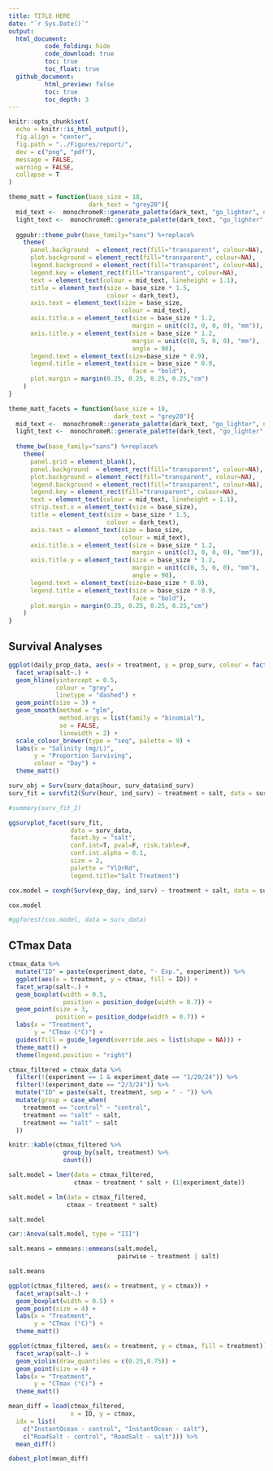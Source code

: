 ```yaml
---
title: TITLE HERE
date: "`r Sys.Date()`"
output: 
  html_document:
          code_folding: hide
          code_download: true
          toc: true
          toc_float: true
  github_document:
          html_preview: false
          toc: true
          toc_depth: 3
---
```


```r
knitr::opts_chunk$set(
  echo = knitr::is_html_output(),
  fig.align = "center",
  fig.path = "../Figures/report/",
  dev = c("png", "pdf"),
  message = FALSE,
  warning = FALSE,
  collapse = T
)

theme_matt = function(base_size = 18,
                      dark_text = "grey20"){
  mid_text <-  monochromeR::generate_palette(dark_text, "go_lighter", n_colours = 5)[2]
  light_text <-  monochromeR::generate_palette(dark_text, "go_lighter", n_colours = 5)[3]
  
  ggpubr::theme_pubr(base_family="sans") %+replace% 
    theme(
      panel.background  = element_rect(fill="transparent", colour=NA), 
      plot.background = element_rect(fill="transparent", colour=NA), 
      legend.background = element_rect(fill="transparent", colour=NA),
      legend.key = element_rect(fill="transparent", colour=NA),
      text = element_text(colour = mid_text, lineheight = 1.1),
      title = element_text(size = base_size * 1.5,
                           colour = dark_text),
      axis.text = element_text(size = base_size,
                               colour = mid_text),
      axis.title.x = element_text(size = base_size * 1.2,
                                  margin = unit(c(3, 0, 0, 0), "mm")),
      axis.title.y = element_text(size = base_size * 1.2,
                                  margin = unit(c(0, 5, 0, 0), "mm"), 
                                  angle = 90),
      legend.text = element_text(size=base_size * 0.9),
      legend.title = element_text(size = base_size * 0.9, 
                                  face = "bold"),
      plot.margin = margin(0.25, 0.25, 0.25, 0.25,"cm")
    )
}

theme_matt_facets = function(base_size = 18,
                             dark_text = "grey20"){
  mid_text <-  monochromeR::generate_palette(dark_text, "go_lighter", n_colours = 5)[2]
  light_text <-  monochromeR::generate_palette(dark_text, "go_lighter", n_colours = 5)[3]
  
  theme_bw(base_family="sans") %+replace% 
    theme(
      panel.grid = element_blank(),
      panel.background  = element_rect(fill="transparent", colour=NA), 
      plot.background = element_rect(fill="transparent", colour=NA), 
      legend.background = element_rect(fill="transparent", colour=NA),
      legend.key = element_rect(fill="transparent", colour=NA),
      text = element_text(colour = mid_text, lineheight = 1.1),
      strip.text.x = element_text(size = base_size),
      title = element_text(size = base_size * 1.5,
                           colour = dark_text),
      axis.text = element_text(size = base_size,
                               colour = mid_text),
      axis.title.x = element_text(size = base_size * 1.2,
                                  margin = unit(c(3, 0, 0, 0), "mm")),
      axis.title.y = element_text(size = base_size * 1.2,
                                  margin = unit(c(0, 5, 0, 0), "mm"), 
                                  angle = 90),
      legend.text = element_text(size=base_size * 0.9),
      legend.title = element_text(size = base_size * 0.9, 
                                  face = "bold"),
      plot.margin = margin(0.25, 0.25, 0.25, 0.25,"cm")
    )
}
```

## Survival Analyses

```r
ggplot(daily_prop_data, aes(x = treatment, y = prop_surv, colour = factor(exp_day))) + 
  facet_wrap(salt~.) + 
  geom_hline(yintercept = 0.5,
             colour = "grey", 
             linetype = "dashed") + 
  geom_point(size = 3) + 
  geom_smooth(method = "glm", 
              method.args = list(family = "binomial"), 
              se = FALSE,
              linewidth = 2) + 
  scale_colour_brewer(type = "seq", palette = 9) + 
  labs(x = "Salinity (mg/L)",
       y = "Proportion Surviving",
       colour = "Day") + 
  theme_matt()
```

```r
surv_obj = Surv(surv_data$hour, surv_data$ind_surv)
surv_fit = survfit2(Surv(hour, ind_surv) ~ treatment + salt, data = surv_data)

#summary(surv_fit_2)

ggsurvplot_facet(surv_fit, 
                 data = surv_data,
                 facet.by = "salt",
                 conf.int=T, pval=F, risk.table=F, 
                 conf.int.alpha = 0.1,
                 size = 2,
                 palette = "YlOrRd",
                 legend.title="Salt Treatment")
```

```r
cox.model = coxph(Surv(exp_day, ind_surv) ~ treatment + salt, data = surv_data)

cox.model

#ggforest(cox.model, data = surv_data)
```


## CTmax Data
```r
ctmax_data %>%  
  mutate("ID" = paste(experiment_date, "- Exp.", experiment)) %>% 
  ggplot(aes(x = treatment, y = ctmax, fill = ID)) +
  facet_wrap(salt~.) +
  geom_boxplot(width = 0.5,
               position = position_dodge(width = 0.7)) +
  geom_point(size = 3,
             position = position_dodge(width = 0.7)) + 
  labs(x = "Treatment", 
       y = "CTmax (°C)") + 
  guides(fill = guide_legend(override.aes = list(shape = NA))) + 
  theme_matt() + 
  theme(legend.position = "right")
```

```r
ctmax_filtered = ctmax_data %>% 
  filter(!(experiment == 1 & experiment_date == "1/20/24")) %>% 
  filter(!(experiment_date == "2/3/24")) %>% 
  mutate("ID" = paste(salt, treatment, sep = " - ")) %>% 
  mutate(group = case_when(
    treatment == "control" ~ "control",
    treatment == "salt" ~ salt,
    treatment == "salt" ~ salt
  ))

knitr::kable(ctmax_filtered %>% 
               group_by(salt, treatment) %>%  
               count())

salt.model = lmer(data = ctmax_filtered,
                  ctmax ~ treatment * salt + (1|experiment_date))

salt.model = lm(data = ctmax_filtered,
                ctmax ~ treatment * salt)

salt.model

car::Anova(salt.model, type = "III")

salt.means = emmeans::emmeans(salt.model,
                              pairwise ~ treatment | salt)

salt.means

```

```r
ggplot(ctmax_filtered, aes(x = treatment, y = ctmax)) +
  facet_wrap(salt~.) + 
  geom_boxplot(width = 0.5) +
  geom_point(size = 4) + 
  labs(x = "Treatment", 
       y = "CTmax (°C)") + 
  theme_matt()
```

```r
ggplot(ctmax_filtered, aes(x = treatment, y = ctmax, fill = treatment)) +
  facet_wrap(salt~.) + 
  geom_violin(draw_quantiles = c(0.25,0.75)) + 
  geom_point(size = 4) + 
  labs(x = "Treatment", 
       y = "CTmax (°C)") + 
  theme_matt()
```

```r
mean_diff = load(ctmax_filtered, 
                 x = ID, y = ctmax,
  idx = list(
    c("InstantOcean - control", "InstantOcean - salt"),
    c("RoadSalt - control", "RoadSalt - salt"))) %>%
  mean_diff()

dabest_plot(mean_diff)
```
